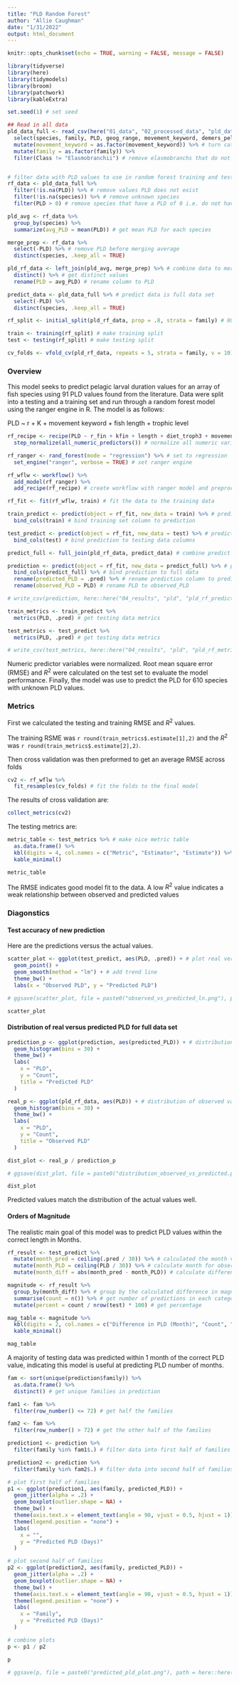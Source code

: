```yaml
---
title: "PLD Random Forest"
author: "Allie Caughman"
date: "1/31/2022"
output: html_document
---
```


```r
knitr::opts_chunk$set(echo = TRUE, warning = FALSE, message = FALSE)

library(tidyverse)
library(here)
library(tidymodels)
library(broom)
library(patchwork)
library(kableExtra)

set.seed(1) # set seed
```

```r
## Read in all data
pld_data_full <- read_csv(here("01_data", "02_processed_data", "pld_data.csv")) %>% # load in the data
  select(species, family, PLD, geog_range, movement_keyword, demers_pelag, length, common_name, kfin, r_fin, diet_troph3, Class, iucn_category) %>%
  mutate(movement_keyword = as.factor(movement_keyword)) %>% # turn categorical variables into factors
  mutate(family = as.factor(family)) %>%
  filter(Class != "Elasmobranchii") # remove elasmobranchs that do not have a larval stage


# filter data with PLD values to use in random forest training and testing
rf_data <- pld_data_full %>%
  filter(!is.na(PLD)) %>% # remove values PLD does not exist
  filter(!is.na(species)) %>% # remove unknown species
  filter(PLD > 0) # remove species that have a PLD of 0 i.e. do not have a larval stage

pld_avg <- rf_data %>%
  group_by(species) %>%
  summarize(avg_PLD = mean(PLD)) # get mean PLD for each species

merge_prep <- rf_data %>%
  select(-PLD) %>% # remove PLD before merging average
  distinct(species, .keep_all = TRUE)

pld_rf_data <- left_join(pld_avg, merge_prep) %>% # combine data to merge average species PLD values with species list
  distinct() %>% # get distinct values
  rename(PLD = avg_PLD) # rename column to PLD

predict_data <- pld_data_full %>% # predict data is full data set
  select(-PLD) %>%
  distinct(species, .keep_all = TRUE)
```

```r
rf_split <- initial_split(pld_rf_data, prop = .8, strata = family) # 80/20% split for training/testing

train <- training(rf_split) # make training split
test <- testing(rf_split) # make testing split

cv_folds <- vfold_cv(pld_rf_data, repeats = 5, strata = family, v = 10) # folds for cross validation
```

### Overview

This model seeks to predict pelagic larval duration values for an array of fish species using 91 PLD values found from the literature. Data were split into a testing and a training set and run through a random forest model using the ranger engine in R. The model is as follows:

PLD ~ r + K + movement keyword + fish length + trophic level

```r
rf_recipe <- recipe(PLD ~ r_fin + kfin + length + diet_troph3 + movement_keyword, data = train) %>% # create prepossessing recipe
  step_normalize(all_numeric_predictors()) # normalize all numeric variables
```

```r
rf_ranger <- rand_forest(mode = "regression") %>% # set to regression
  set_engine("ranger", verbose = TRUE) # set ranger engine
```

```r
rf_wflw <- workflow() %>%
  add_model(rf_ranger) %>%
  add_recipe(rf_recipe) # create workflow with ranger model and preprocessed rf model
```

```r
rf_fit <- fit(rf_wflw, train) # fit the data to the training data
```


```r
train_predict <- predict(object = rf_fit, new_data = train) %>% # predict the training set
  bind_cols(train) # bind training set column to prediction

test_predict <- predict(object = rf_fit, new_data = test) %>% # predict the training set
  bind_cols(test) # bind prediction to testing data columns

predict_full <- full_join(pld_rf_data, predict_data) # combine predict data with training data

prediction <- predict(object = rf_fit, new_data = predict_full) %>% # predict the training set
  bind_cols(predict_full) %>% # bind prediction to full data
  rename(predicted_PLD = .pred) %>% # rename prediction column to predicted_PLD
  rename(observed_PLD = PLD) # rename PLD to observed_PLD

# write_csv(prediction, here::here("04_results", "pld", "pld_rf_predictions.csv"))
```

```r
train_metrics <- train_predict %>%
  metrics(PLD, .pred) # get testing data metrics

test_metrics <- test_predict %>%
  metrics(PLD, .pred) # get testing data metrics

# write_csv(test_metrics, here::here("04_results", "pld", "pld_rf_metrics.csv"))
```

Numeric predictor variables were normalized. Root mean square error (RMSE) and $R^2$ were calculated on the test set to evaluate the model performance. Finally, the model was use to predict the PLD for 610 species with unknown PLD values.

### Metrics

First we calculated the testing and training RMSE and $R^2$ values. 

The training RSME was `r round(train_metrics$.estimate[1],2)` and the $R^2$ was `r round(train_metrics$.estimate[2],2)`.

Then cross validation was then preformed to get an average RMSE across folds

```r
cv2 <- rf_wflw %>%
  fit_resamples(cv_folds) # fit the folds to the final model
```

The results of cross validation are:

```r
collect_metrics(cv2)
```

The testing metrics are:

```r
metric_table <- test_metrics %>% # make nice metric table
  as.data.frame() %>%
  kbl(digits = 4, col.names = c("Metric", "Estimator", "Estimate")) %>%
  kable_minimal()
```

```r
metric_table
```

The RMSE indicates good model fit to the data.  A low $R^2$ value indicates a weak relationship between observed and predicted values

### Diagonstics

#### Test accuracy of new prediction

Here are the predictions versus the actual values.

```r
scatter_plot <- ggplot(test_predict, aes(PLD, .pred)) + # plot real versus predicted
  geom_point() +
  geom_smooth(method = "lm") + # add trend line
  theme_bw() +
  labs(x = "Observed PLD", y = "Predicted PLD")

# ggsave(scatter_plot, file = paste0("observed_vs_predicted_ln.png"), path = here::here("05_figs", "pld"))
```

```r
scatter_plot
```


#### Distribution of real versus predicted PLD for full data set

```r
prediction_p <- ggplot(prediction, aes(predicted_PLD)) + # distribution of predicted values
  geom_histogram(bins = 30) +
  theme_bw() +
  labs(
    x = "PLD",
    y = "Count",
    title = "Predicted PLD"
  )

real_p <- ggplot(pld_rf_data, aes(PLD)) + # distribution of observed values
  geom_histogram(bins = 30) +
  theme_bw() +
  labs(
    x = "PLD",
    y = "Count",
    title = "Observed PLD"
  )

dist_plot <- real_p / prediction_p

# ggsave(dist_plot, file = paste0("distribution_observed_vs_predicted.png"), path = here::here("05_figs", "pld"))
```

```r
dist_plot
```

Predicted values match the distribution of the actual values well.

#### Orders of Magnitude

The realistic main goal of this model was to predict PLD values within the correct length in Months. 

```r
rf_result <- test_predict %>%
  mutate(month_pred = ceiling(.pred / 30)) %>% # calculated the month value for the predicted PLD
  mutate(month_PLD = ceiling(PLD / 30)) %>% # calculate month for observed PLD
  mutate(month_diff = abs(month_pred - month_PLD)) # calculate difference between month value for predicted and observed PLDs

magnitude <- rf_result %>%
  group_by(month_diff) %>% # group by the calculated difference in magnitude
  summarise(count = n()) %>% # get number of predictions in each category
  mutate(percent = count / nrow(test) * 100) # get percentage
```

```r
mag_table <- magnitude %>%
  kbl(digits = 2, col.names = c("Difference in PLD (Month)", "Count", "Percent")) %>%
  kable_minimal()
```

```r
mag_table
```

A majority of testing data was predicted within 1 month of the correct PLD value, indicating this model is useful at predicting PLD number of months.

```r
fam <- sort(unique(prediction$family)) %>%
  as.data.frame() %>%
  distinct() # get unique families in prediction

fam1 <- fam %>%
  filter(row_number() <= 72) # get half the families

fam2 <- fam %>%
  filter(row_number() > 72) # get the other half of the families

prediction1 <- prediction %>%
  filter(family %in% fam1$.) # filter data into first half of families

prediction2 <- prediction %>%
  filter(family %in% fam2$.) # filter data into second half of families

# plot first half of families
p1 <- ggplot(prediction1, aes(family, predicted_PLD)) +
  geom_jitter(alpha = .2) +
  geom_boxplot(outlier.shape = NA) +
  theme_bw() +
  theme(axis.text.x = element_text(angle = 90, vjust = 0.5, hjust = 1)) +
  theme(legend.position = "none") +
  labs(
    x = "",
    y = "Predicted PLD (Days)"
  )

# plot second half of families
p2 <- ggplot(prediction2, aes(family, predicted_PLD)) +
  geom_jitter(alpha = .2) +
  geom_boxplot(outlier.shape = NA) +
  theme_bw() +
  theme(axis.text.x = element_text(angle = 90, vjust = 0.5, hjust = 1)) +
  theme(legend.position = "none") +
  labs(
    x = "Family",
    y = "Predicted PLD (Days)"
  )

# combine plots
p <- p1 / p2

p

# ggsave(p, file = paste0("predicted_pld_plot.png"), path = here::here("05_figs", "pld"), width = 10, height = 8)
```
